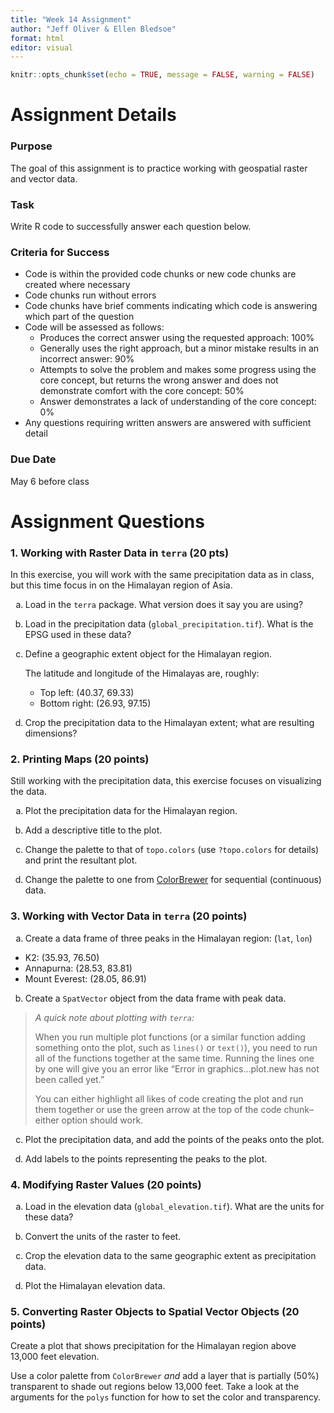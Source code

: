 ```yaml
---
title: "Week 14 Assignment"
author: "Jeff Oliver & Ellen Bledsoe"
format: html
editor: visual
---
```


```r
knitr::opts_chunk$set(echo = TRUE, message = FALSE, warning = FALSE)
```

# Assignment Details

### Purpose

The goal of this assignment is to practice working with geospatial raster and vector data.

### Task

Write R code to successfully answer each question below.

### Criteria for Success

-   Code is within the provided code chunks or new code chunks are created where necessary
-   Code chunks run without errors
-   Code chunks have brief comments indicating which code is answering which part of the question
-   Code will be assessed as follows:
    -   Produces the correct answer using the requested approach: 100%
    -   Generally uses the right approach, but a minor mistake results in an incorrect answer: 90%
    -   Attempts to solve the problem and makes some progress using the core concept, but returns the wrong answer and does not demonstrate comfort with the core concept: 50%
    -   Answer demonstrates a lack of understanding of the core concept: 0%
-   Any questions requiring written answers are answered with sufficient detail

### Due Date

May 6 before class

# Assignment Questions

### 1. Working with Raster Data in `terra` (20 pts)

In this exercise, you will work with the same precipitation data as in class, but this time focus in on the Himalayan region of Asia.

a.  Load in the `terra` package. What version does it say you are using?

b.  Load in the precipitation data (`global_precipitation.tif`). What is the EPSG used in these data?

c.  Define a geographic extent object for the Himalayan region.

    The latitude and longitude of the Himalayas are, roughly:

    -   Top left: (40.37, 69.33)
    -   Bottom right: (26.93, 97.15)

d.  Crop the precipitation data to the Himalayan extent; what are resulting dimensions?

### 2. Printing Maps (20 points)

Still working with the precipitation data, this exercise focuses on visualizing the data.

a.  Plot the precipitation data for the Himalayan region.

b.  Add a descriptive title to the plot.

c.  Change the palette to that of `topo.colors` (use `?topo.colors` for details) and print the resultant plot.

d.  Change the palette to one from [ColorBrewer](https://colorbrewer2.org) for sequential (continuous) data.

### 3. Working with Vector Data in `terra` (20 points)

a.  Create a data frame of three peaks in the Himalayan region: (`lat`, `lon`)

-   K2: (35.93, 76.50)
-   Annapurna: (28.53, 83.81)
-   Mount Everest: (28.05, 86.91)

b.  Create a `SpatVector` object from the data frame with peak data.

> *A quick note about plotting with `terra`:*
>
> When you run multiple plot functions (or a similar function adding something onto the plot, such as `lines()` or `text()`), you need to run all of the functions together at the same time. Running the lines one by one will give you an error like "Error in graphics...plot.new has not been called yet."
>
> You can either highlight all likes of code creating the plot and run them together or use the green arrow at the top of the code chunk--either option should work.

c.  Plot the precipitation data, and add the points of the peaks onto the plot.

d.  Add labels to the points representing the peaks to the plot.

### 4. Modifying Raster Values (20 points)

a.  Load in the elevation data (`global_elevation.tif`). What are the units for these data?

b.  Convert the units of the raster to feet.

c.  Crop the elevation data to the same geographic extent as precipitation data.

d.  Plot the Himalayan elevation data.

### 5. Converting Raster Objects to Spatial Vector Objects (20 points)

Create a plot that shows precipitation for the Himalayan region above 13,000 feet elevation.

Use a color palette from `ColorBrewer` *and* add a layer that is partially (50%) transparent to shade out regions below 13,000 feet. Take a look at the arguments for the `polys` function for how to set the color and transparency.
